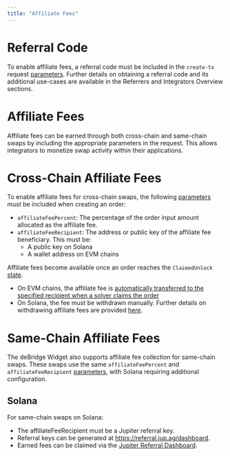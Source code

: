 ```yaml
---
title: "Affiliate Fees"
---
```


# Referral Code
To enable affiliate fees, a referral code must be included in the `create-tx` request
[parameters](dln-dropdown/integration-guidelines/api/creating-order/api-parameters/api-parameters). Further details on obtaining a referral code and its
additional use-cases are available in the Referrers and Integrators Overview sections.

# Affiliate Fees
Affiliate fees can be earned through both cross-chain and same-chain swaps by including the appropriate parameters in the request. This allows
integrators to monetize swap activity within their applications.

# Cross-Chain Affiliate Fees 
To enable affiliate fees for cross-chain swaps, the following [parameters](dln-dropdown/integration-guidelines/api/creating-order/api-parameters/api-parameters)
must be included when creating an order:
- `affiliateFeePercent`: The percentage of the order input amount allocated as the affiliate fee.
- `affiliateFeeRecipient`: The address or public key of the affiliate fee beneficiary. This must be:
  - A public key on Solana
  - A wallet address on EVM chains

Affiliate fees become available once an order reaches the `ClaimedUnlock` [state](dln-dropdown/integration-guidelines/api/monitoring-orders/order-states). 
- On EVM chains, the affiliate fee is [automatically transferred to the specified recipient when a solver claims the
  order](dln-dropdown/dln-specifics/order-fulfillment/claiming-order)
- On Solana, the fee must be withdrawn manually. Further details on withdrawing affiliate fees are provided
  [here](/affiliates/withdrawing-affiliate-fees).

# Same-Chain Affiliate Fees
The deBridge Widget also supports affiliate fee collection for same-chain swaps. These swaps use the same `affiliateFeePercent` and
`affiliateFeeRecipient` [parameters](dln-dropdown/integration-guidelines/api/creating-order/api-parameters/api-parameters), with Solana requiring additional
configuration.

## Solana
For same-chain swaps on Solana:
- The affiliateFeeRecipient must be a Jupiter referral key.
- Referral keys can be generated at https://referral.jup.ag/dashboard.
- Earned fees can be claimed via the [Jupiter Referral Dashboard](https://referral.jup.ag/dashboard).